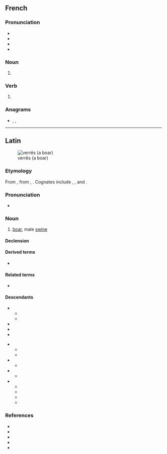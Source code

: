 {{also|vèrres}}
==French==

===Pronunciation===
* {{fr-IPA}}
* {{audio|fr|LL-Q150 (fra)-Lyokoï-verres.wav|Audio}}
* {{homophones|fr|vair|vairs|verre|vers|vert|verts}}
* {{rhymes|fr|ɛʁ|s=1}}

===Noun===
{{head|fr|noun form|g=m}}

# {{plural of|fr|verre}}

===Verb===
{{head|fr|verb form}}

# {{infl of|fr|verrer||2|s|pres|indc//subj}}

===Anagrams===
* {{l|fr|resver}}, {{l|fr|revers}}, {{l|fr|verser}}

----

==Latin==
[[Image:Sus scrofa in Belgium Luc Viatour.JPG|thumb|verrēs (a boar)]]

===Etymology===
From {{inh|la|itc-pro|*wersēn}}, from {{der|la|ine-pro|*wers-}}, {{m|ine-pro|*wr̥s-||male}}. Cognates include {{cog|sa|वृषन्|tr=vṛ́ṣan}}, {{m|sa|वृष}}, {{cog|grc|ἄρσην}} and {{cog|lt|ver̃šis}}.

===Pronunciation===
* {{la-IPA|verrēs}}

===Noun===
{{la-noun|verrēs<3>|g=m}}

# [[boar]], male [[swine]]

====Declension====
{{la-ndecl|verrēs<3>}}

====Derived terms====
* {{l|la|verrīnus}}

====Related terms====
* {{l|la|verrūca}}

====Descendants====
{{top2}}
* {{desc|fro|ver}}
** {{desc|fr|verrat|der=1}}
** {{desc|nrf|véthot|der=1}}
* {{desc|ro|vier}}
* {{desc|rm|ver|verr|vier}}
* {{desc|sc|berre|berri|erri|erre|verre}}
{{mid}}
* {{desc|VL.|*verraceus|der=1}}
** {{desc|ast|bracu|der=1}}
** {{desc|es|verraco|der=1}}
* {{desc|VL.|*verrea|der=1}}
** {{desc|es|birria}}
* {{desc|VL.|*verrōne(m)|der=1}}
** {{desc|pt|barrão|varrão}}
* {{desc|VL.|*verrus|der=1}}
** {{desc|ca|verro|alts=1}}
** {{desc|fur|viru}}
** {{desc|it|verro}}
** {{desc|scn|verru}}
{{bottom}}

===References===
* {{R:L&S}}
* {{R:Elementary Lewis}}
* {{R:du Cange}}
* {{R:Gaffiot}}
* {{R:Peck}}
{{C|la|Pigs}}
